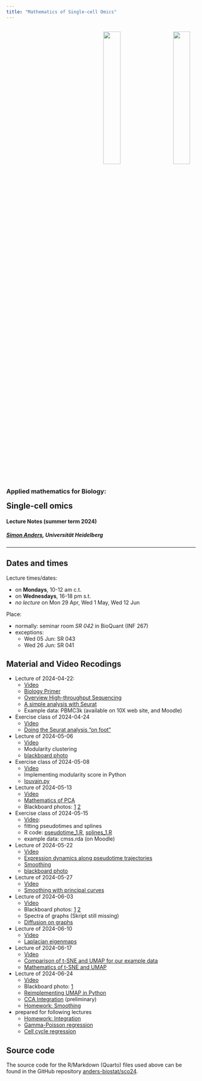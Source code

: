```yaml
---
title: "Mathematics of Single-cell Omics"
---
```


<style>
.quarto-title > h1.title {
  display: none;
}
</style>

  <p style="text-align:right">
  	<a href="https://www.bioquant.uni-heidelberg.de">
  	  <img src="https://www.bioquant.uni-heidelberg.de/themes/custom/bootstrap_bq/logo.svg" style="width:30%;padding:3%"></a>
  	<a href="https://uni-heidelberg.de">
  	  <img src="https://www.bioquant.uni-heidelberg.de/themes/custom/bootstrap_bq/logo_hd.svg" style="width:30%;padding:3%"></a>
  </p>

<h3>Applied mathematics for Biology:</h3>
<h2 style="margin-top:0px">Single-cell omics</h2>

<h4>Lecture Notes (summer term 2024)</h4>
<h5><a href="mailto:simon.anders@bioquant.uni-heidelberg.de">Simon Anders</a>, Universität Heidelberg</h5>

-----

## Dates and times

Lecture times/dates:

- on **Mondays**, 10-12 am c.t.
- on **Wednesdays**, 16-18 pm s.t.
- *no lecture* on Mon 29 Apr, Wed 1 May, Wed 12 Jun

Place:

- normally: seminar room *SR 042* in BioQuant (INF 267)
- exceptions:
  - Wed 05 Jun: SR 043
  - Wed 26 Jun: SR 041



## Material and  Video Recodings
- Lecture of 2024-04-22:
  - [Video](https://youtu.be/Xr7AeQp-ceA)
  - [Biology Primer](biology_primer.html)
  - [Overview High-throughput Sequencing](overview_hts.html)
  - [A simple analysis with Seurat](seurat.html)
  - Example data: PBMC3k (available on 10X web site, and Moodle)
- Exercise class of 2024-04-24
  - [Video](https://youtu.be/MoqG0GlzExc)
  - [Doing the Seurat analysis "on foot"](pedestrian.html)
- Lecture of 2024-05-06
  - [Video](https://youtu.de/5EGlihUE8FE) 
  - Modularity clustering
  - [blackboard photo](https://raw.githubusercontent.com/anders-biostat/sco24/master/images/blackboard_modularity.jpeg)
- Exercise class of 2024-05-08
  - [Video](https://youtu.be/QQeXGoebWqs)  
  - Implementing modularity score in Python
  - [louvain.py](louvain.py)
- Lecture of 2024-05-13
  - [Video](https://youtu.be/55jgeLzbLgQ) 
  - [Mathematics of PCA](pca.html)
  - Blackboard photos: [1](images/pca_1.jpeg) [2](images/pca_2.jpeg)
- Exercise class of 2024-05-15
  - [Video](https://youtu.be/1uCcugEhJfM):
  - fitting pseudotimes and splines
  - R code: [pseudotime_1.R](pseudotime_1.R), [splines_1.R](splines_1.R)
  - example data: cmss.rda (on Moodle)
- Lecture of 2024-05-22
  - [Video](https://youtu.be/guufHqBEh7U)
  - [Expression dynamics along pseudotime trajectories](trajectory.html)
  - [Smoothing](smoothing.html)
  - [blackboard photo](images/blackboard_smooth.jpeg)
- Lecture of 2024-05-27
  - [Video](https://youtu.be/UQJhgegLuMU)
  - [Smoothing with principal curves](principal_curves.html)
- Lecture of 2024-06-03
  - [Video](https://youtu.be/AFocVSfeju0)
  - Blackboard photos: [1](images/blackboard_graph_spectra_1.jpeg) [2](images/blackboard_graph_spectra_2.jpeg)
  - Spectra of graphs (Skript still missing)
  - [Diffusion on graphs](graph_diffusion.html)
- Lecture of 2024-06-10
  - [Video](https://youtu.be/UuRyUlCO-4M)
  - [Laplacian eigenmaps](laplacian_eigenmap.html)
- Lecture of 2024-06-17
  - [Video](https://youtu.be/i8uBfNQaQGE)
  - [Comparison of t-SNE and UMAP for our example data](umap_vs_tsne.html)
  - [Mathematics of t-SNE and UMAP](tsne_umap_math.html)
- Lecture of 2024-06-24
  - [Video](https://youtu.be/mC14eUOdd54)
  - Blackboard photo: [1](images/blackboard_cca.jpeg)
  - [Reimplementing UMAP in Python](UMAP_pedestrian.html)
  - [CCA Integration](cca.html) (preliminary)
  - [Homework: Smoothing](homework_smoothing.html)
- prepared for following lectures 
  - [Homework: Integration](homework_integration.html)
  - [Gamma-Poisson regression](gamma_poisson.html)
  - [Cell cycle regression](cell_cycle.html)

## Source code

The source code for the R/Markdown (Quarto) files used above can be found 
in the GitHub repository [anders-biostat/sco24](https://github.com/anders-biostat/sco24).
